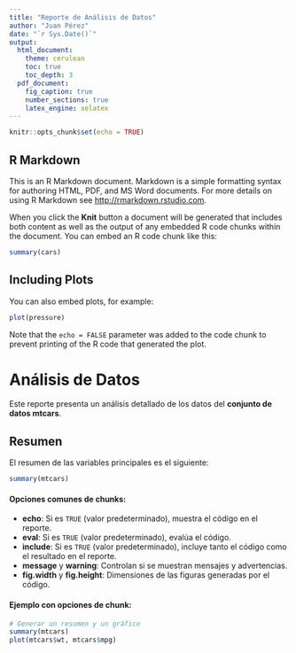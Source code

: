 ```yaml
---
title: "Reporte de Análisis de Datos"
author: "Juan Pérez"
date: "`r Sys.Date()`"
output: 
  html_document:
    theme: cerulean
    toc: true
    toc_depth: 3
  pdf_document:
    fig_caption: true
    number_sections: true
    latex_engine: xelatex
---
```


```r
knitr::opts_chunk$set(echo = TRUE)
```

## R Markdown

This is an R Markdown document. Markdown is a simple formatting syntax for authoring HTML, PDF, and MS Word documents. For more details on using R Markdown see <http://rmarkdown.rstudio.com>.

When you click the **Knit** button a document will be generated that includes both content as well as the output of any embedded R code chunks within the document. You can embed an R code chunk like this:

```r
summary(cars)
```

## Including Plots

You can also embed plots, for example:

```r
plot(pressure)
```

Note that the `echo = FALSE` parameter was added to the code chunk to prevent printing of the R code that generated the plot.


# Análisis de Datos

Este reporte presenta un análisis detallado de los datos del **conjunto de datos mtcars**.

## Resumen

El resumen de las variables principales es el siguiente:

```r
summary(mtcars)
```

#### Opciones comunes de chunks:
- **echo**: Si es `TRUE` (valor predeterminado), muestra el código en el reporte.
- **eval**: Si es `TRUE` (valor predeterminado), evalúa el código.
- **include**: Si es `TRUE` (valor predeterminado), incluye tanto el código como el resultado en el reporte.
- **message** y **warning**: Controlan si se muestran mensajes y advertencias.
- **fig.width** y **fig.height**: Dimensiones de las figuras generadas por el código.

#### Ejemplo con opciones de chunk:

```r
# Generar un resumen y un gráfico
summary(mtcars)
plot(mtcars$wt, mtcars$mpg)

```

